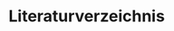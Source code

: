 \newpage
# Literaturverzeichnis

<!-- Der folgende HTML tag ist wichtig, damit die automatische Referenzliste nicht am Ende der Arbeit sondern in diesem Kapitel angezeigt wird. -->
<div id="refs"></div>


\newpage
